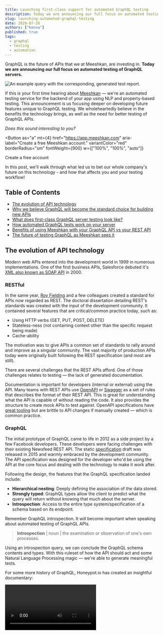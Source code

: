 ```yaml
---
title: Launching first-class support for automated GraphQL testing
description: Today we are announcing our full focus on automated testing of GraphQL servers.
slug: launching-automated-graphql-testing
date: 2020-07-28
authors: ["kenna"]
published: true
tags:
  - graphql
  - testing
  - automation
---
```



GraphQL is the future of APIs that we at Meeshkan, are investing in. **Today we are announcing our full focus on automated testing of GraphQL servers.**

![An example query with the corresponding, generated test report.](https://media.graphcms.com/locUhpIeToGAvxskJoda)

If this is your first time hearing about [Meeshkan](/) — we're an automated testing service for the backend of your app using NLP and property-based testing. This announcement is us focusing deeper on developing future features unique to GraphQL testing. We wholeheartedly believe in the benefits the technology brings, as well as the need for better testing of GraphQL APIs.

*Does this sound interesting to you?*

<Button
  as="a"
  mt={4}
  href="https://app.meeshkan.com"
  aria-label="Create a free Meeshkan account."
  variantColor="red"
  borderRadius="sm"
  fontWeight={900}
  w={["100%", "100%", "auto"]}
>
  Create a free account
</Button>

In this post, we'll walk through what led us to bet our whole company's future on this technology - and how that affects you and your testing workflow!

## Table of Contents

- [The evolution of API technology](#the-evolution-of-api-technology)
- [Why we believe GraphQL will become the standard choice for building new APIs](#why-we-believe-graphql-will-become-the-standard-choice-for-building-new-apis)
- [What does first-class GraphQL server testing look like?](#what-does-first-class-graphql-server-testing-look-like)
- [How automated GraphQL tests work on your server](#how-automated-graphql-tests-work-on-your-server)
- [Benefits of using Meeshkan with your GraphQL API vs your REST API](#benefits-of-using-meeshkan-with-your-graphql-api-vs-your-rest-api)
- [The future of testing GraphQL as Meeshkan sees it](#the-future-of-testing-graphql-as-meeshkan-sees-it)

## The evolution of API technology

Modern web APIs entered into the development world in 1999 in numerous implementations. One of the first business APIs, Salesforce debuted it's [XML also known as SOAP API](https://apievangelist.com/2012/12/20/history-of-apis/) in 2000.

### RESTful

In the same year, [Roy Fielding](https://blog.readme.com/the-history-of-rest-apis/) and a few colleagues created a standard for APIs now regarded as REST. The doctoral dissertation detailing REST's standards was created with the input of the development community. It contained several features that are critical/common practice today, such as:

- Using HTTP verbs (GET, PUT, POST, DELETE)
- Stateless-ness (not containing context other than the specific request being made)
- Cache-ability

The motivation was to give APIs a common set of standards to rally around and improve as a singular community. The vast majority of production APIs today were originally built following the REST specification (and most are still).

There are several challenges that the REST APIs afford. One of those challenges relates to testing — the lack of generated documentation. 

Documentation is important for developers (internal or external) using the API. Many teams with REST APIs use [OpenAPI](https://swagger.io/specification/) or [Swagger](https://swagger.io/) as a set of rules that describes the format of their REST API. This is great for understanding what the API is capable of without reading the code. It also provides the structure to create mock APIs to test against. OpenAPI specifications have [great tooling](https://stoplight.io/) but are brittle to API changes if manually created — which is common practice.

### GraphQL

The initial prototype of GraphQL came to life in 2012 as a side project by a few Facebook developers. These developers were facing challenges with their existing Newsfeed REST API. The static [specification](https://spec.graphql.org/) draft was released in 2015 and warmly embraced by the development community. The API specification was designed for the developer who'd be using the API at the core focus and dealing with the technology to make it work after. 

Following the design, the features that the GraphQL specification landed include:

- **Hierarchical nesting**: Deeply defining the association of the data stored.
- **Strongly typed**: GraphQL types allow the client to predict what the query will return without knowing that much about the server.
- **Introspection**: Access to the entire type system/specification of a schema based on its endpoint. 

Remember GraphQL introspection. It will become important when speaking about automated testing of GraphQL APIs.

> **Introspection** | noun | the examination or observation of one's own processes.

Using an introspection query, we can conclude the GraphQL schema contents and types. With this ruleset of how the API should act and some Natural Language Processing magic — we're able to generate meaningful tests.

For some more history of GraphQL, Honeypot.io has created an insightful documentary:

<Video url="https://www.youtube.com/embed/783ccP__No8" />

## Why we believe GraphQL will become the standard choice for building new APIs

Processes as precedented as creating an API are resistant to change. Thankfully at the core, the two technologies are very similar. Both REST and GraphQL send an HTTP request and receive a response. GraphQL has many elements of the REST standard built into its functionality with upgrades to its developer experience.

As a company that has been focused on [testing](/blog/what-is-the-testing-pyramid/), [mocking](/blog/on-device-mocking-of-rest-apis-in-react-native/), and [use](/blog/why-not-use-real-apis-in-tests/) of APIs for the past few years, GraphQL has been on our radar for a while. And several of our team members were early adopters of GraphQL.

We as a team are now bought into the GraphQL ecosystem in our own stack using [8base](https://www.8base.com/) as our database. It's a MySQL database with a GraphQL API and a beautiful UI - but the preconfigured endpoint that we could query against was the decision settler.

Another sign that GraphQL will continue to be in the stack-of-choice is the [growing number of software industry leaders](https://graphql.org/users/) making exactly that choice. GitHub, one of the largest and most used developer tools, has a great GraphQL API and built-in documentation.

## What does first-class GraphQL server testing look like?

The first thing to clarify is that several parts of a GraphQL API that can be tested. The GraphQL query (including queries, mutations, and subscriptions), the GraphQL resolver, and the GraphQL server.

Depending on how you build your GraphQL schema, there are different parts of testing that could serve your team:

1. If you use a service such as [GraphCMS](https://graphcms.com/) or [8base](https://www.8base.com/) - they take care of building and managing the resolvers and server for you. If this is your case, it'd be most helpful to encourage your provider to use Meeshkan as your tests would need to be frontend focused.
1. If you've built your GraphQL API from scratch using something like [Prisma](https://www.prisma.io/) or [Apollo](https://www.apollographql.com/), you're in charge of maintaining all three parts of the API. Meeshkan is currently a tool for the resolvers and the server-side of your API. We make sure your auth is impenetrable and there aren't loopholes such as data accepted that will crash the server and more.

At Meeshkan, committing to first-class support means making decisions about data science algorithms, communities to invest in, and testing capabilities — **with GraphQL at the focus**. Possibly at the detriment to existing REST focused algorithms, other communities that might be interested in using Meeshkan, and the ability to test other API types. Of course, we keep a close eye on the divergence, but rest _cough 🤷‍♀️_ assured if you're building with a GraphQL API, we're dedicated.

Some things we are [exploring on our roadmap](#next-steps)

## How automated GraphQL tests work on your server

Using your GraphQL endpoint, Meeshkan dynamically generates and executes a series of property-based tests. There are a lot of moving pieces here that I want to break down the mechanics of.

First, when importing a project into Meeshkan, you're asked for either the location of your Open API specification and/or your project's GraphQL endpoint.

![Screenshot of the build settings from the Meeshkan webapp. At the bottom, there is an input for your GraphQL endpoint.](https://media.graphcms.com/vIthC9RqTUycJUhffO7c)

> If you're in the middle of a migration from REST to GraphQL or need to authenticate in REST but work with GraphQL, we support testing with both APIs in tandem! 

The biggest challenges of automated software testing are dynamically generating tests as the code changes and making sure those tests are meaningful and high quality.

Our approach to this challenge is to base off of a concrete set of rules (in this case the GraphQL schema) and build from there. We use Natural Language Processing to generate reasonable inputs for fields with names like `email` and `password`. Starting from a certain (yet dynamic) base assures we know the results are actual, production reproducible scenarios.

## Benefits of using Meeshkan with your GraphQL API vs your REST API

Alongside the benefits of _using_ a GraphQL API, there are several benefits of the inherent structure and functionality that make it more compatible for testing.

GraphQL APIs are strongly typed. And while we are big fans of [strongly typed patterns in programming](/blog/functional-programming-for-frontend-pipe/) at Meeshkan, I digress. The native feature of a GraphQL schema, called introspection, allows the entire type structure and relationships to be queried on-demand, and dynamically as the API evolves.

Another feature that provides testing value, is the documentation of relationships. One feature we're passionate about at Meeshkan is stateful testing. We believe that for your tests to be meaningful, they should replicate a user in the wild — also known as your production app.

Most tools that _automatically_ test your app, read the code statically and make inferences. Meeshkan imitates a user with our integration tests. Stateful tests create users with traceable/reproducible steps that center around logic-heavy functions in your app. Some examples where stateful testing is invaluable include authorization, authentication, and transactions (currency, databases, etc).

GraphQL stores information about how mutations relate to queries. This gives confidence to our stateful testing algorithms. 

For example, `tests` can be traced to `createTest` and `createManyTests`. With a REST API, there are common patterns that our NLP algorithms can pick up — but assumptions make for a lot less confident tests. For more complex relationships, we support custom GraphQL directives.

## The future of testing GraphQL as Meeshkan sees it

I'm super stoked to finally announce what we've been brewing internally and working with early adopters. We've got a vision that testing should be intertwined into your dynamic coding workflow, rather than a disconnected, skippable step. We're working hard to achieve this - starting in integration testing.

We're energized by the GraphQL community and the future that we can help developers achieve. A future where 'to test or not to test' is no longer a difficult decision.

### Next steps

- Allowing you to connect your client to test queries, mutations, and subscriptions used in production.
- Creating explicit test cases where you define the queries you'd like to run each test
- Monitoring auth (authentication and authorization) rules, notifying when a user scope has changed
- Is there something that you'd like to see in your testing workflow? [We want to hear from you!](/contact/)
